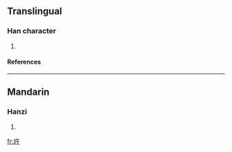 ==Translingual==
===Han character===
{{Han char|rn=96|rad=玉|as=04|sn=8|four=1814<sub>0</sub>|canj=一土人十 (MGOJ)}}
# {{defn|Han|sort=玉04}}
====References====
{{Han ref|kx=0727.290|dkj=20856|hdz=21104.070|uh=739D|ud=29597|bh=CD6D|bd=52589}}

----
==Mandarin==
===Hanzi===
{{cmn-hanzi|pin=[[wǔ]] ([[wu3]])|wg=wu<sup>3</sup>}}
# {{defn|Mandarin}}

[[fr:玝]]